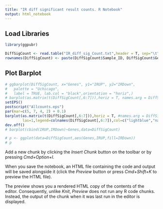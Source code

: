 ```yaml
---
title: "IR diff significant result counts. R Notebook"
output: html_notebook
---
```

## Load Libraries
```r
library(ggpubr)
```



```r
DiffSigCount <- read.table("IR_diff_sig_Count.txt",header = T, sep="\t")
rownames(DiffSigCount) <- paste(DiffSigCount$Sample_ID, DiffSigCount$Genes,sep = "_")
```

## Plot Barplot

```r
# ggbarplot(DiffSigCount, x="Genes", y1="IRUP", y2="IRDown",
#   palette = "Uchicago",
#   label = TRUE, lab.col = "black",orientation = "horiz",)
# barplot(as.matrix(t(DiffSigCount[,6:7])),horiz = T, names.arg = DiffSigCount$Genes,las=1)
setEPS()
postscript("Allcounts.eps")
par(mar=c(5, 7, 4, 2) + 0.1)
barplot(as.matrix(t(DiffSigCount[,6:7])),horiz = T, #names.arg = DiffSigCount$Genes,
        las=1,legend=colnames(DiffSigCount[,6:7]),col=c("lightblue","navy"),cex.names =0.5, border="white",args.legend = list(x = "right", cex=0.75),xlim=c(0,500))
dev.off()
# barplot(cbind(IRUP,IRDown)~Genes,data=DiffSigCount)
```
```r
# p <- ggplot(data=DiffSigCount,aes(Genes,IRUP,fill=IRDown))
# p

```

Add a new chunk by clicking the *Insert Chunk* button on the toolbar or by pressing *Cmd+Option+I*.

When you save the notebook, an HTML file containing the code and output will be saved alongside it (click the *Preview* button or press *Cmd+Shift+K* to preview the HTML file). 

The preview shows you a rendered HTML copy of the contents of the editor. Consequently, unlike *Knit*, *Preview* does not run any R code chunks. Instead, the output of the chunk when it was last run in the editor is displayed.

